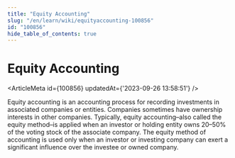 ```yaml
---
title: "Equity Accounting"
slug: "/en/learn/wiki/equityaccounting-100856"
id: "100856"
hide_table_of_contents: true
---
```



# Equity Accounting

<ArticleMeta id={100856} updatedAt={'2023-09-26 13:58:51'} />
<div className='border-solid border-b border-t-0 my-4 border-[var(--ifm-color-gray-300)]' />

Equity accounting is an accounting process for recording investments in associated companies or entities. Companies sometimes have ownership interests in other companies. Typically, equity accounting–also called the equity method–is applied when an investor or holding entity owns 20–50% of the voting stock of the associate company. The equity method of accounting is used only when an investor or investing company can exert a significant influence over the investee or owned company.
